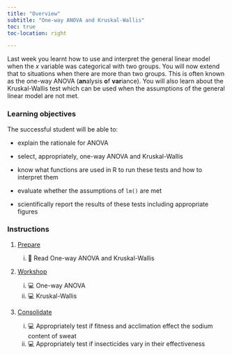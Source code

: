 ```yaml
---
title: "Overview"
subtitle: "One-way ANOVA and Kruskal-Wallis"
toc: true
toc-location: right

---
```


Last week you learnt how to use and interpret the general linear model when the *x* variable was categorical with two groups. You will now extend that to situations when there are more than two groups. This is often known as the one-way ANOVA (**an**alysis **o**f **var**iance). You will also learn about the Kruskal-Wallis test which can be used when the assumptions of the general linear model are not met.

### Learning objectives

The successful student will be able to:

-   explain the rationale for ANOVA 

-   select, appropriately, one-way ANOVA and Kruskal-Wallis 

-   know what functions are used in R to run these tests and how to interpret them

-   evaluate whether the assumptions of `lm()` are met

-   scientifically report the results of these tests including appropriate figures


### Instructions

1.  [Prepare](study_before_workshop.qmd)

    i.  📖 Read One-way ANOVA and Kruskal-Wallis


2.  [Workshop](workshop.qmd)
    
    i. 💻 One-way ANOVA
    ii. 💻 Kruskal-Wallis

3.  [Consolidate](study_after_workshop.qmd)

    i.  💻  Appropriately test if fitness and acclimation effect the sodium content of sweat
    ii.  💻  Appropriately test if insecticides vary in their effectiveness

